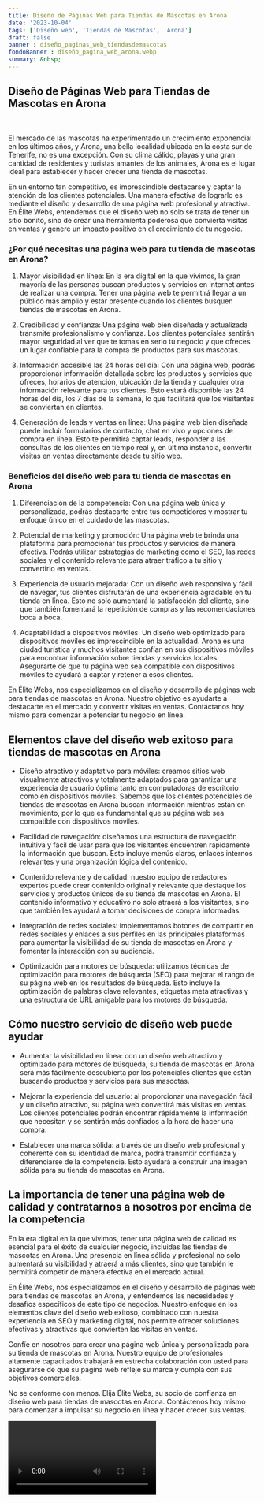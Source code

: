 ```yaml
---
title: Diseño de Páginas Web para Tiendas de Mascotas en Arona
date: '2023-10-04'
tags: ['Diseño web', 'Tiendas de Mascotas', 'Arona']
draft: false
banner : diseño_paginas_web_tiendasdemascotas
fondoBanner : diseño_pagina_web_arona.webp
summary: &nbsp;
---
```


## Diseño de Páginas Web para Tiendas de Mascotas en Arona

&nbsp;

El mercado de las mascotas ha experimentado un crecimiento exponencial en los últimos años, y Arona, una bella localidad ubicada en la costa sur de Tenerife, no es una excepción. Con su clima cálido, playas y una gran cantidad de residentes y turistas amantes de los animales, Arona es el lugar ideal para establecer y hacer crecer una tienda de mascotas.

En un entorno tan competitivo, es imprescindible destacarse y captar la atención de los clientes potenciales. Una manera efectiva de lograrlo es mediante el diseño y desarrollo de una página web profesional y atractiva. En Élite Webs, entendemos que el diseño web no solo se trata de tener un sitio bonito, sino de crear una herramienta poderosa que convierta visitas en ventas y genere un impacto positivo en el crecimiento de tu negocio.

### ¿Por qué necesitas una página web para tu tienda de mascotas en Arona?

1. Mayor visibilidad en línea: En la era digital en la que vivimos, la gran mayoría de las personas buscan productos y servicios en Internet antes de realizar una compra. Tener una página web te permitirá llegar a un público más amplio y estar presente cuando los clientes busquen tiendas de mascotas en Arona.

2. Credibilidad y confianza: Una página web bien diseñada y actualizada transmite profesionalismo y confianza. Los clientes potenciales sentirán mayor seguridad al ver que te tomas en serio tu negocio y que ofreces un lugar confiable para la compra de productos para sus mascotas.

3. Información accesible las 24 horas del día: Con una página web, podrás proporcionar información detallada sobre los productos y servicios que ofreces, horarios de atención, ubicación de la tienda y cualquier otra información relevante para tus clientes. Esto estará disponible las 24 horas del día, los 7 días de la semana, lo que facilitará que los visitantes se conviertan en clientes.

4. Generación de leads y ventas en línea: Una página web bien diseñada puede incluir formularios de contacto, chat en vivo y opciones de compra en línea. Esto te permitirá captar leads, responder a las consultas de los clientes en tiempo real y, en última instancia, convertir visitas en ventas directamente desde tu sitio web.

### Beneficios del diseño web para tu tienda de mascotas en Arona

1. Diferenciación de la competencia: Con una página web única y personalizada, podrás destacarte entre tus competidores y mostrar tu enfoque único en el cuidado de las mascotas.

2. Potencial de marketing y promoción: Una página web te brinda una plataforma para promocionar tus productos y servicios de manera efectiva. Podrás utilizar estrategias de marketing como el SEO, las redes sociales y el contenido relevante para atraer tráfico a tu sitio y convertirlo en ventas.

3. Experiencia de usuario mejorada: Con un diseño web responsivo y fácil de navegar, tus clientes disfrutarán de una experiencia agradable en tu tienda en línea. Esto no solo aumentará la satisfacción del cliente, sino que también fomentará la repetición de compras y las recomendaciones boca a boca.

4. Adaptabilidad a dispositivos móviles: Un diseño web optimizado para dispositivos móviles es imprescindible en la actualidad. Arona es una ciudad turística y muchos visitantes confían en sus dispositivos móviles para encontrar información sobre tiendas y servicios locales. Asegurarte de que tu página web sea compatible con dispositivos móviles te ayudará a captar y retener a esos clientes.

En Élite Webs, nos especializamos en el diseño y desarrollo de páginas web para tiendas de mascotas en Arona. Nuestro objetivo es ayudarte a destacarte en el mercado y convertir visitas en ventas. Contáctanos hoy mismo para comenzar a potenciar tu negocio en línea.

<GifSeo />

<Cta />

## Elementos clave del diseño web exitoso para tiendas de mascotas en Arona

- Diseño atractivo y adaptativo para móviles: creamos sitios web visualmente atractivos y totalmente adaptados para garantizar una experiencia de usuario óptima tanto en computadoras de escritorio como en dispositivos móviles. Sabemos que los clientes potenciales de tiendas de mascotas en Arona buscan información mientras están en movimiento, por lo que es fundamental que su página web sea compatible con dispositivos móviles.

- Facilidad de navegación: diseñamos una estructura de navegación intuitiva y fácil de usar para que los visitantes encuentren rápidamente la información que buscan. Esto incluye menús claros, enlaces internos relevantes y una organización lógica del contenido.

- Contenido relevante y de calidad: nuestro equipo de redactores expertos puede crear contenido original y relevante que destaque los servicios y productos únicos de su tienda de mascotas en Arona. El contenido informativo y educativo no solo atraerá a los visitantes, sino que también les ayudará a tomar decisiones de compra informadas.

- Integración de redes sociales: implementamos botones de compartir en redes sociales y enlaces a sus perfiles en las principales plataformas para aumentar la visibilidad de su tienda de mascotas en Arona y fomentar la interacción con su audiencia.

- Optimización para motores de búsqueda: utilizamos técnicas de optimización para motores de búsqueda (SEO) para mejorar el rango de su página web en los resultados de búsqueda. Esto incluye la optimización de palabras clave relevantes, etiquetas meta atractivas y una estructura de URL amigable para los motores de búsqueda.

## Cómo nuestro servicio de diseño web puede ayudar

- Aumentar la visibilidad en línea: con un diseño web atractivo y optimizado para motores de búsqueda, su tienda de mascotas en Arona será más fácilmente descubierta por los potenciales clientes que están buscando productos y servicios para sus mascotas.

- Mejorar la experiencia del usuario: al proporcionar una navegación fácil y un diseño atractivo, su página web convertirá más visitas en ventas. Los clientes potenciales podrán encontrar rápidamente la información que necesitan y se sentirán más confiados a la hora de hacer una compra.

- Establecer una marca sólida: a través de un diseño web profesional y coherente con su identidad de marca, podrá transmitir confianza y diferenciarse de la competencia. Esto ayudará a construir una imagen sólida para su tienda de mascotas en Arona.

## La importancia de tener una página web de calidad y contratarnos a nosotros por encima de la competencia

En la era digital en la que vivimos, tener una página web de calidad es esencial para el éxito de cualquier negocio, incluidas las tiendas de mascotas en Arona. Una presencia en línea sólida y profesional no solo aumentará su visibilidad y atraerá a más clientes, sino que también le permitirá competir de manera efectiva en el mercado actual.

En Élite Webs, nos especializamos en el diseño y desarrollo de páginas web para tiendas de mascotas en Arona, y entendemos las necesidades y desafíos específicos de este tipo de negocios. Nuestro enfoque en los elementos clave del diseño web exitoso, combinado con nuestra experiencia en SEO y marketing digital, nos permite ofrecer soluciones efectivas y atractivas que convierten las visitas en ventas.

Confíe en nosotros para crear una página web única y personalizada para su tienda de mascotas en Arona. Nuestro equipo de profesionales altamente capacitados trabajará en estrecha colaboración con usted para asegurarse de que su página web refleje su marca y cumpla con sus objetivos comerciales.

No se conforme con menos. Elija Élite Webs, su socio de confianza en diseño web para tiendas de mascotas en Arona. Contáctenos hoy mismo para comenzar a impulsar su negocio en línea y hacer crecer sus ventas.

<Video />

<CtaBot job='Tiendas de Mascotas' city='Arona'/>

<Gmaps query='Arona+españa+maps' />